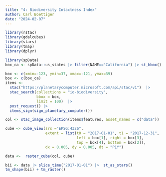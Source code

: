 ```yaml
---
title: "4: Biodiversity Intactness Index"
author: Carl Boettiger
date: "2024-02-07"
---
```


```r
library(rstac)
library(gdalcubes)
library(stars)
library(tmap)
library(dplyr)

```

```r
library(spData)
box_ca <- spData::us_states |> filter(NAME=="California") |> st_bbox()
```


```r
box <- c(xmin=-123, ymin=37, xmax=-121, ymax=39) 
box <- c(box_ca)
items <-  
  stac("https://planetarycomputer.microsoft.com/api/stac/v1")  |>
  stac_search(collections = "io-biodiversity",
              bbox = box,
              limit = 100)  |>
  post_request() |>
  items_sign(sign_planetary_computer())

```




```r
col <- stac_image_collection(items$features, asset_names = c("data"))

cube <- cube_view(srs ="EPSG:4326",
                  extent = list(t0 = "2017-01-01", t1 = "2017-12-31",
                                left = box[1], right = box[3],
                                top = box[4], bottom = box[2]),
                  dx = 0.005, dy = 0.005, dt = "P1Y")

data <-  raster_cube(col, cube)
```


```r
bii <- data |> slice_time("2017-01-01") |>  st_as_stars()
tm_shape(bii) + tm_raster()
```

